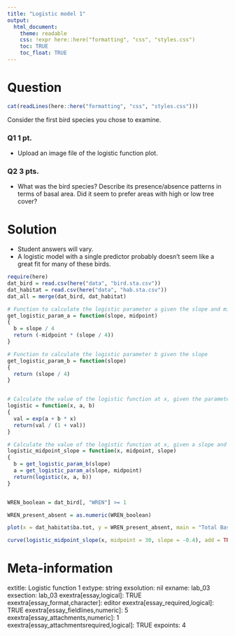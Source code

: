```yaml
---
title: "Logistic model 1"
output:  
  html_document:
    theme: readable
    css: !expr here::here("formatting", "css", "styles.css")
    toc: TRUE
    toc_float: TRUE
---
```



Question
========

```r
cat(readLines(here::here("formatting", "css", "styles.css")))
```


Consider the first bird species you chose to examine.

<div class="questionborder">

### Q1 1 pt.

- Upload an image file of the logistic function plot.

### Q2 3 pts.

- What was the bird species? Describe its presence/absence patterns in terms of basal area.  Did it seem to prefer areas with high or low tree cover?

</div>

Solution
========

- Student answers will vary.
- A logistic model with a single predictor probably doesn't seem like a great fit for many of these birds.

```r
require(here)
dat_bird = read.csv(here("data", "bird.sta.csv"))
dat_habitat = read.csv(here("data", "hab.sta.csv"))
dat_all = merge(dat_bird, dat_habitat)

# Function to calculate the logistic parameter a given the slope and midpoint
get_logistic_param_a = function(slope, midpoint)
{
  b = slope / 4
  return (-midpoint * (slope / 4))
}

# Function to calculate the logistic parameter b given the slope
get_logistic_param_b = function(slope)
{
  return (slope / 4)
}


# Calculate the value of the logistic function at x, given the parameters a and b.
logistic = function(x, a, b)
{
  val = exp(a + b * x)
  return(val / (1 + val))
}

# Calculate the value of the logistic function at x, given a slope and midpoint.
logistic_midpoint_slope = function(x, midpoint, slope)
{
  b = get_logistic_param_b(slope)
  a = get_logistic_param_a(slope, midpoint)
  return(logistic(x, a, b))
}


WREN_boolean = dat_bird[, "WREN"] >= 1

WREN_present_absent = as.numeric(WREN_boolean)

plot(x = dat_habitat$ba.tot, y = WREN_present_absent, main = "Total Basal Area versus WREN observations", xlab = "Total Basal Area", ylab = "Presence/Absence of WREN")

curve(logistic_midpoint_slope(x, midpoint = 30, slope = -0.4), add = TRUE)
```





Meta-information
================
extitle: Logistic function 1
extype: string
exsolution: nil
exname: lab_03
exsection: lab_03
exextra[essay,logical]: TRUE
exextra[essay_format,character]: editor
exextra[essay_required,logical]: TRUE
exextra[essay_fieldlines,numeric]: 5
exextra[essay_attachments,numeric]: 1
exextra[essay_attachmentsrequired,logical]: TRUE
expoints: 4
